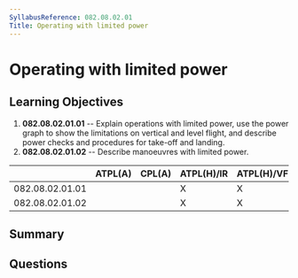 ```yaml
---
SyllabusReference: 082.08.02.01
Title: Operating with limited power
---
```


# Operating with limited power

## Learning Objectives

1. **082.08.02.01.01** -- Explain operations with limited power, use the power graph to show the limitations on vertical and level flight, and describe power checks and procedures for take-off and landing.
2. **082.08.02.01.02** -- Describe manoeuvres with limited power.

|                 | ATPL(A) | CPL(A) | ATPL(H)/IR | ATPL(H)/VFR | CPL(H) | IR  | CBIR(A) |
| --------------- | ------- | ------ | ---------- | ----------- | ------ | --- | ------- |
| 082.08.02.01.01 |         |        | X          | X           | X      |     |         |
| 082.08.02.01.02 |         |        | X          | X           | X      |     |         |

## Summary

## Questions
